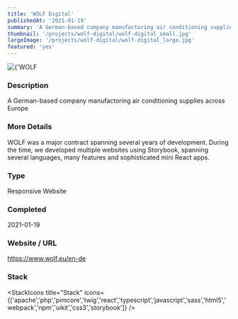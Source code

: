```yaml
---
title: 'WOLF Digital'
publishedAt: '2021-01-19'
summary: 'A German-based company manufactoring air conditioning supplies across Europe'
thumbnail: '/projects/wolf-digital/wolf-digital_small.jpg'
largeImage: '/projects/wolf-digital/wolf-digital_large.jpg'
featured: 'yes'
---
```


<div className="relative w-full h-[400px] sm:h-[600px] md:h-[760px] lg:h-[920px]">
  <Image
    alt={'WOLF Digital'}
    src={'/projects/wolf-digital/wolf-digital.jpg'}
    sizes="(max-width: 640px) 100%, 100%"
    fill={true}
    priority
    style={{
      objectFit: 'contain'
    }}
  />
</div>

### Description

A German-based company manufactoring air conditioning supplies across Europe

### More Details

WOLF was a major contract spanning several years of development. During the time, we developed multiple websites using Storybook, spanning several languages, many features and sophisticated mini React apps.

### Type

Responsive Website


### Completed
2021-01-19

### Website / URL
https://www.wolf.eu/en-de


### Stack

<StackIcons
  title="Stack"
  icons={['apache','php','pimcore','twig','react','typescript','javascript','sass','html5','webpack','npm','uikit','css3','storybook']}
  />
